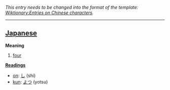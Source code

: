 ''This entry needs to be changed into the format of the template: [[Wiktionary:Entries on Chinese characters]].''
----

== [[Japanese]] ==

'''Meaning'''
#[[four]]

'''[[Reading]]s'''
*[[on]]: [[し]] (shi)
*[[kun]]: [[よつ]] (yotsu)